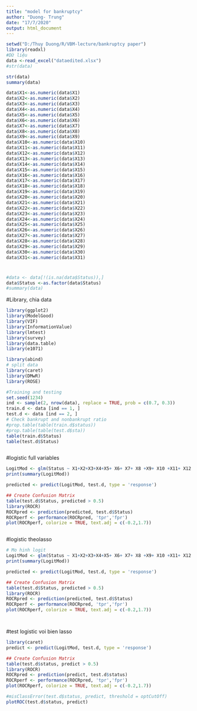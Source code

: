 ```yaml
---
title: "model for bankruptcy"
author: "Duong- Trung"
date: "17/7/2020"
output: html_document
---
```


```r
setwd("D:/Thuy Duong/R/VBM-lecture/bankruptcy paper")
library(readxl)
#Dữ liệu
data <-read_excel("dataedited.xlsx")
#str(data)
```

```r
str(data)
summary(data)
```



```r
data$X1<-as.numeric(data$X1)
data$X2<-as.numeric(data$X2)
data$X3<-as.numeric(data$X3)
data$X4<-as.numeric(data$X4)
data$X5<-as.numeric(data$X5)
data$X6<-as.numeric(data$X6)
data$X7<-as.numeric(data$X7)
data$X8<-as.numeric(data$X8)
data$X9<-as.numeric(data$X9)
data$X10<-as.numeric(data$X10)
data$X11<-as.numeric(data$X11)
data$X12<-as.numeric(data$X12)
data$X13<-as.numeric(data$X13)
data$X14<-as.numeric(data$X14)
data$X15<-as.numeric(data$X15)
data$X16<-as.numeric(data$X16)
data$X17<-as.numeric(data$X17)
data$X18<-as.numeric(data$X18)
data$X19<-as.numeric(data$X19)
data$X20<-as.numeric(data$X20)
data$X21<-as.numeric(data$X21)
data$X22<-as.numeric(data$X22)
data$X23<-as.numeric(data$X23)
data$X24<-as.numeric(data$X24)
data$X25<-as.numeric(data$X25)
data$X26<-as.numeric(data$X26)
data$X27<-as.numeric(data$X27)
data$X28<-as.numeric(data$X28)
data$X29<-as.numeric(data$X29)
data$X30<-as.numeric(data$X30)
data$X31<-as.numeric(data$X31)


```

#
```r

#data <- data[!(is.na(data$Status)),]
data$Status <-as.factor(data$Status)
#summary(data)
```
#Library, chia data
```r
library(ggplot2)
library(ModelGood)
library(VIF)
library(InformationValue)
library(lmtest)
library(survey)
library(data.table)
library(e1071)

library(abind)
# split data
library(caret)
library(DMwR)
library(ROSE)

#Training and testing
set.seed(1234)
ind <- sample(2, nrow(data), replace = TRUE, prob = c(0.7, 0.3))
train.d <- data [ind == 1, ]
test.d <- data [ind == 2, ]
# Check bankrupt and nonbankrupt ratio
#prop.table(table(train.d$status))
#prop.table(table(test.d$sta))
table(train.d$Status)
table(test.d$Status)



```



#logistic full variables

```r
LogitMod <- glm(Status ~ X1+X2+X3+X4+X5+ X6+ X7+ X8 +X9+ X10 +X11+ X12 +X13+ X14+ X15+ X16+ X17 +X18+ X19+ X20 +X21+ X22+ X23+ X24+ X25+ X26+ X27+ X28+ X29+ X30+ X31 , data=train.d, family=binomial(link="logit"))
print(summary(LogitMod))

predicted <- predict(LogitMod, test.d, type = 'response')

## Create Confusion Matrix
table(test.d$Status, predicted > 0.5)
library(ROCR)
ROCRpred <- prediction(predicted, test.d$Status)
ROCRperf <- performance(ROCRpred, 'tpr','fpr')
plot(ROCRperf, colorize = TRUE, text.adj = c(-0.2,1.7))



```




#logistic theolasso
```r
# Mo hinh logit
LogitMod <- glm(Status ~ X1+X2+X3+X4+X5+ X6+ X7+ X8 +X9+ X10 +X11+ X12 +X13+ X14+ X15+ X16+ X17 +X18+ X19+ X20 +X21+ X22+ X23+ X24+ X25+ X26+ X27+ X28+ X29+ X30+ X31 , data=train.d, family=binomial(link="logit"))
print(summary(LogitMod))

predicted <- predict(LogitMod, test.d, type = 'response')

## Create Confusion Matrix
table(test.d$Status, predicted > 0.5)
library(ROCR)
ROCRpred <- prediction(predicted, test.d$Status)
ROCRperf <- performance(ROCRpred, 'tpr','fpr')
plot(ROCRperf, colorize = TRUE, text.adj = c(-0.2,1.7))




```


#test logistic voi bien lasso
```r
library(caret)
predict <- predict(LogitMod, test.d, type = 'response')

## Create Confusion Matrix
table(test.d$status, predict > 0.5)
library(ROCR)
ROCRpred <- prediction(predict, test.d$status)
ROCRperf <- performance(ROCRpred, 'tpr','fpr')
plot(ROCRperf, colorize = TRUE, text.adj = c(-0.2,1.7))

#misClassError(test.d$status, predict, threshold = optCutOff)
plotROC(test.d$status, predict)
```



